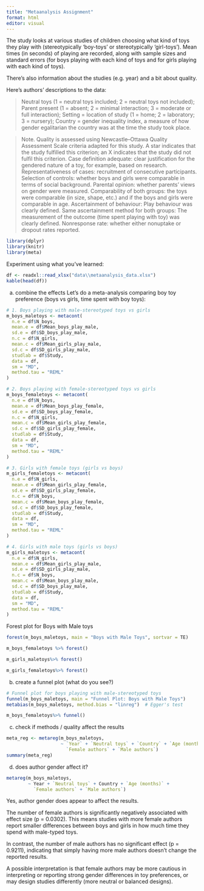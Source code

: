 ```yaml
---
title: "Metaanalysis Assignment"
format: html
editor: visual
---
```


The study looks at various studies of children choosing what kind of toys they play with (stereotypically 'boy-toys' or stereotypically 'girl-toys'). Mean times (in seconds) of playing are recorded, along with sample sizes and standard errors (for boys playing with each kind of toys and for girls playing with each kind of toys).

There's also information about the studies (e.g. year) and a bit about quality.

Here's authors' descriptions to the data:

> Neutral toys (1 = neutral toys included; 2 = neutral toys not included); Parent present (1 = absent; 2 = minimal interaction; 3 = moderate or full interaction); Setting = location of study (1 = home; 2 = laboratory; 3 = nursery); Country = gender inequality index, a measure of how gender egalitarian the country was at the time the study took place.

> Note. Quality is assessed using Newcastle–Ottawa Quality Assessment Scale criteria adapted for this study. A star indicates that the study fulfilled this criterion; an X indicates that the
study did not fulfil this criterion. 
Case definition adequate: clear justification for the gendered nature of a toy, for example, based on research. 
Representativeness of cases: recruitment of consecutive participants. 
Selection of controls: whether boys and girls were comparable in terms of social background.
Parental opinion: whether parents' views on gender were measured.
Comparability of both groups: the toys were comparable (in size, shape, etc.) and if the boys and girls were comparable in age. 
Ascertainment of behaviour: Play behaviour was clearly defined. 
Same ascertainment method for both groups: The measurement of the outcome (time spent playing with toy) was clearly defined. 
Nonresponse rate: whether either nonuptake or dropout rates reported.

```r
library(dplyr)
library(knitr)
library(meta)
```

Experiment using what you've learned:

```r
df <- readxl::read_xlsx("data\\metaanalysis_data.xlsx")
kable(head(df))
```

a) combine the effects
Let’s do a meta-analysis comparing boy toy preference (boys vs girls, time spent with boy toys):


```r
# 1. Boys playing with male-stereotyped toys vs girls
m_boys_maletoys <- metacont(
  n.e = df$N_boys,
  mean.e = df$Mean_boys_play_male,
  sd.e = df$SD_boys_play_male,
  n.c = df$N_girls,
  mean.c = df$Mean_girls_play_male,
  sd.c = df$SD_girls_play_male,
  studlab = df$Study,
  data = df,
  sm = "MD",
  method.tau = "REML"
)

# 2. Boys playing with female-stereotyped toys vs girls
m_boys_femaletoys <- metacont(
  n.e = df$N_boys,
  mean.e = df$Mean_boys_play_female,
  sd.e = df$SD_boys_play_female,
  n.c = df$N_girls,
  mean.c = df$Mean_girls_play_female,
  sd.c = df$SD_girls_play_female,
  studlab = df$Study,
  data = df,
  sm = "MD",
  method.tau = "REML"
)

# 3. Girls with female toys (girls vs boys)
m_girls_femaletoys <- metacont(
  n.e = df$N_girls,
  mean.e = df$Mean_girls_play_female,
  sd.e = df$SD_girls_play_female,
  n.c = df$N_boys,
  mean.c = df$Mean_boys_play_female,
  sd.c = df$SD_boys_play_female,
  studlab = df$Study,
  data = df,
  sm = "MD",
  method.tau = "REML"
)

# 4. Girls with male toys (girls vs boys)
m_girls_maletoys <- metacont(
  n.e = df$N_girls,
  mean.e = df$Mean_girls_play_male,
  sd.e = df$SD_girls_play_male,
  n.c = df$N_boys,
  mean.c = df$Mean_boys_play_male,
  sd.c = df$SD_boys_play_male,
  studlab = df$Study,
  data = df,
  sm = "MD",
  method.tau = "REML"
)

```


Forest plot for Boys with Male toys
```r
forest(m_boys_maletoys, main = "Boys with Male Toys", sortvar = TE)

```
```r
m_boys_femaletoys %>% forest()
```

```r
m_girls_maletoys%>% forest()
```


```r
m_girls_femaletoys%>% forest()
```


b) create a funnel plot (what do you see?)

```r
# Funnel plot for boys playing with male-stereotyped toys
funnel(m_boys_maletoys, main = "Funnel Plot: Boys with Male Toys")
metabias(m_boys_maletoys, method.bias = "linreg")  # Egger's test

```

```r
m_boys_femaletoys%>% funnel()
```


c) check if methods / quality affect the results


```r
meta_reg <- metareg(m_boys_maletoys,
                    ~ `Year` + `Neutral toys` + `Country` + `Age (months)` +
                      `Female authors` + `Male authors`)
summary(meta_reg)

```

d) does author gender affect it?

```r

metareg(m_boys_maletoys,
        ~ Year + `Neutral toys` + Country + `Age (months)` + 
          `Female authors` + `Male authors`)
```
Yes, author gender does appear to affect the results.

The number of female authors is significantly negatively associated with effect size (p = 0.0302). This means studies with more female authors report smaller differences between boys and girls in how much time they spend with male-typed toys.

In contrast, the number of male authors has no significant effect (p = 0.9211), indicating that simply having more male authors doesn't change the reported results.

A possible interpretation is that female authors may be more cautious in interpreting or reporting strong gender differences in toy preferences, or may design studies differently (more neutral or balanced designs).
